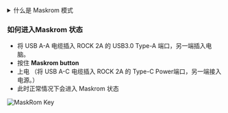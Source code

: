 <details>
  <summary>什么是 Maskrom 模式</summary>

Maskrom模式，也称为Loader模式，是一种特殊的启动模式，一般用于恢复或维修有问题的设备。这种模式允许用户直接与设备的硬件进行交互，而不需要经过操作系统。在Maskrom模式下，用户可以通过电脑或其他设备与设备进行通信，并执行一系列命令来解决设备的问题。

    # MacOS 端:

    执行 lsusb 后的结果
    Output:Bus 000 Device 004: ID 2207:350b Fuzhou Rockchip Electronics Co., Ltd. Composite Device

    # Linux 端:

    执行 lsusb 后的结果
    Output:Bus 001 Device 030: ID 2207:350b Fuzhou Rockchip Electronics Company

    # Windows 端:

    打开 RKDevTool，就会看到设备处于 Found One MASKROM Device（找到一个 MASKROM 设备）状态。

</details>

### 如何进入Maskrom 状态

- 将 USB A-A 电缆插入 ROCK 2A 的 USB3.0 Type-A 端口，另一端插入电脑。
- 按住 **Maskrom button**
- 上电 （将 USB A-C 电缆插入 ROCK 2A 的 Type-C Power端口，另一端接入电源。）
- 此时正常情况下会进入 Maskrom 状态

![MaskRom Key](/img/rock2a/rock2a-maskrom-wire.webp)
